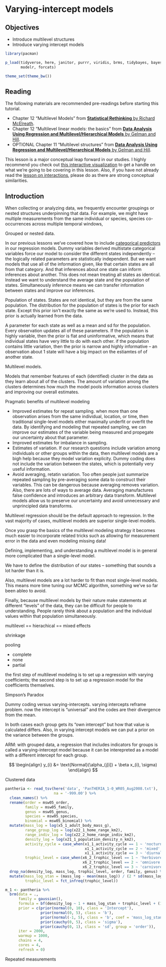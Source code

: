 # Varying-intercept models


## Objectives

- Introduce multilevel structures
- Introduce varying intercept models


```r

library(pacman)

p_load(tidyverse, here, janitor, purrr, viridis, brms, tidybayes, bayesplot,
       modelr, forcats)

theme_set(theme_bw())

```

## Reading

The following materials are recommended pre-readings before starting this tutorial. 

- Chapter 12 "Multilevel Models" from [**Statistical Rethinking** by Richard McElreath](https://xcelab.net/rm/statistical-rethinking/).
- Chapter 12 "Multilevel linear models: the basics" from [**Data Analysis Using Regression and Multilevel/Hierarchical Models** by Gelman and Hill](https://www.cambridge.org/core/books/data-analysis-using-regression-and-multilevelhierarchical-models/32A29531C7FD730C3A68951A17C9D983).  
- OPTIONAL Chapter 11 "Multilevel structures" from [**Data Analysis Using Regression and Multilevel/Hierarchical Models** by Gelman and Hill](https://www.cambridge.org/core/books/data-analysis-using-regression-and-multilevelhierarchical-models/32A29531C7FD730C3A68951A17C9D983).  

This lesson is a major conceptual leap forward in our studies. I highly recommend you check out [this interactive visualization](http://mfviz.com/hierarchical-models/) to get a handle on what we're going to be covering in this lesson. Also, if you have not already read the [lesson on interactions](#interactions), please do as there are strong conceptual similarities. 


## Introduction 


When collecting or analyzing data, we frequently encounter groupings or nested structures underpinning that data. For example, we might have multiple measurements from the same individual or species, species co-occurrences across multiple temporal windows, 



Grouped or nested data.




In our previous lessons we've covered how to include [categorical predictors](#dummy) in our regression models. Dummy variables derived multistate categorical variables force our model to consider the different states independently -- the logically related parameters are statistically independent. But we want models that use all of the information given, like that certain states are all from that category. And that inferences about one state can inform inferences about another. This does not mean treating all states as identical. Instead we want to understand the average state and the population of states. Simultaneously inference means we can transfer information between states and improve our inferences.



Population of states. States are not identical, but they are from the same population. The distribution for the population of states is the prior for each state. Except this prior isn't exactly the same as we're used to. Instead, this prior is actually learned from the data.

A parameter for each state as well as a mean and sd for the population. Every observation updates all of these parameters. If the population is highly variable, then the prior is flat and uninformative, which means that individual states have very little to do with each other. if the population contains little variation, then the prior is narrow and highly informative -- an observation about 1 state will have a big impact on the estiamtes of of another state.


Multilevel models.

Models that remember features of each (identified) cluster in the data as they learn about all of the clusters. The amount of variation among the clusters determines how much the model pools information across clusters and improving our overall estimates.


Pragmatic benefits of multilevel modeling

- Improved estimates for repeat sampling. when more than one observation arises from the same individual, location, or time, then traditional single-level models either maximally underfit or overfit the data.  By identifying and modeling that repeated sampling, we can improve our estimates of the variable being measured and propegate our uncertainty about that parameter. 
- Improved estimates for imbalance in sampling.
- Estimates of variation. If our research questions include variation among individuals or other groups within the data, then multilevel models are a bigh help because they model variation explicity. Dummy coding does not include the variation between the states, which is potentially very useful information. 
- Avoid averaging, retatin variation. Too often people just summarize repeated sampling by pre-averaging some data to construct their variables. This can be dangerous because averaging removes variation. Also, there are lots of ways to average data. Averaging manufactures false confidence and introduces an arbitrary data transform. Multilevel models allow us to preserve our uncertainty and avoid unnecessary and unprincipled data transforms.



Multilevel regression should be the default approach to regression. In the vast majority of cases, multilevel models are superior single-level models. 

Once you grasp the basics of the multilevel modeling strategy it becomes much easier to incorporate related tricks such as allowing for measurement error in the data and even modeling missing data!

Defining, implementing, and understanding a multilevel model is in general more complicated than a single-level model.

We have to define the distribution of our states -- something that sounds a lot harder than it is. 

Also, multilevel models are a lot harder to fit than most single-level models. This means more time tuning our MCMC algorithm, something we've so far been ableo to avoid.

Finally, because multilevel models by their nature make statements at different "levels" of the data, they can be difficult for people to understanding. People rarely think about a population and the individual values within that population simultaneously.




multilevel == hierachical == mixed effects


shrinkage


pooling

- complete
- none
- partial




the first step of multilevel modeling is to set up a regression with varying coefficients; the second step is to set up a regression model for the coefficients themselves.





Simpson's Paradox



Dummy coding versus varying-intercepts. varying intercepts reframe problem. now the intercept is "universal" and the codes are their divergence from the mean.

In both cases each group gets its "own intercept" but how that value is calculated differs. Also, in varying intercept models we can put a prior on the variance between the groups.



ARM: with grouped data, a regression that includes indicators for groups is called a varying-intercept model because it can be interepreted as a model with a different intercept for each group.

$$
\begin{align}
y_{i} &= \text{Normal}(\alpha_{j[i]} + \beta x_{i}, \sigma)
\end{align}
$$




Clustered data

```r

pantheria <- read_tsv(here('data', 'PanTHERIA_1-0_WR05_Aug2008.txt'), 
                      na = '-999.00') %>%
  clean_names() %>% 
  rename(order = msw05_order,
         family = msw05_family,
         genus = msw05_genus,
         species = msw05_species,
         binomial = msw05_binomial) %>%
  mutate(mass_log = log(x5_1_adult_body_mass_g),
         range_group_log = log(x22_1_home_range_km2),
         range_indiv_log = log(x22_2_home_range_indiv_km2),
         density_log = log(x21_1_population_density_n_km2),
         activity_cycle = case_when(x1_1_activity_cycle == 1 ~ 'nocturnal',
                                    x1_1_activity_cycle == 2 ~ 'mixed',
                                    x1_1_activity_cycle == 3 ~ 'diurnal'),
         trophic_level = case_when(x6_2_trophic_level == 1 ~ 'herbivore',
                                   x6_2_trophic_level == 2 ~ 'omnivore',
                                   x6_2_trophic_level == 3 ~ 'carnivore')) %>%
  drop_na(density_log, mass_log, trophic_level, order, family, genus) %>%
  mutate(mass_log_stan = (mass_log - mean(mass_log)) / (2 * sd(mass_log)),
         trophic_level = fct_infreq(trophic_level))

```


```r

m_1 <- pantheria %>%
  brm(data = .,
      family = gaussian(),
      formula = bf(density_log ~ 1 + mass_log_stan + trophic_level + (1 | order)),
      prior = c(prior(normal(0, 10), class = 'Intercept'),
                prior(normal(0, 5), class = 'b'),
                prior(normal(-1, 5), class = 'b', coef = 'mass_log_stan'),
                prior(cauchy(0, 5), class = 'sigma'),
                prior(cauchy(0, 1), class = 'sd', group = 'order')),
      iter = 2000,
      warmup = 1000,
      chains = 4,
      cores = 4,
      refresh = 0)

```



Repeated measurements





